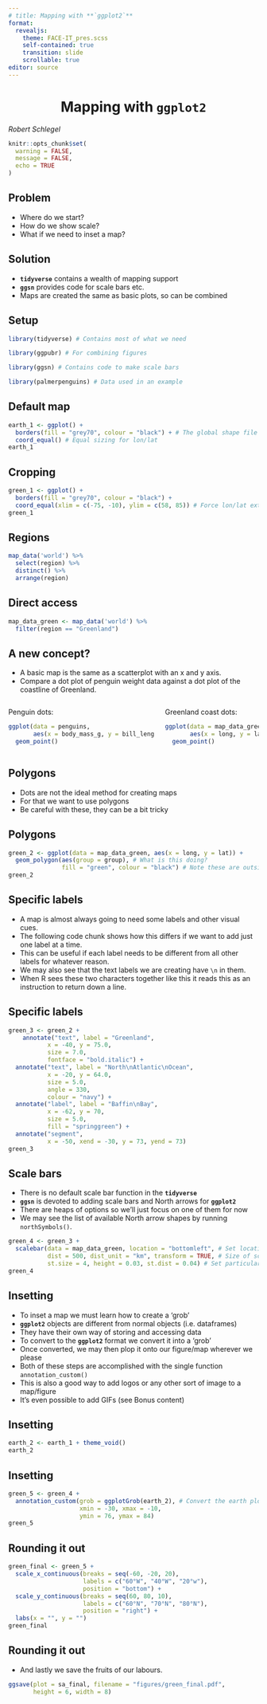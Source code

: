 ```yaml
---
# title: Mapping with **`ggplot2`**
format:
  revealjs:
    theme: FACE-IT_pres.scss
    self-contained: true
    transition: slide
    scrollable: true
editor: source
---
```


# Mapping with **`ggplot2`** {background-color="#008980" style="text-align: center"}

*Robert Schlegel*

```r
knitr::opts_chunk$set(
  warning = FALSE, 
  message = FALSE,
  echo = TRUE
)
```

## Problem

* Where do we start?
* How do we show scale?
* What if we need to inset a map?

## Solution

* **`tidyverse`** contains a wealth of mapping support
* **`ggsn`** provides code for scale bars etc.
* Maps are created the same as basic plots, so can be combined

## Setup

```r
library(tidyverse) # Contains most of what we need

library(ggpubr) # For combining figures

library(ggsn) # Contains code to make scale bars

library(palmerpenguins) # Data used in an example
```

## Default map

```r
earth_1 <- ggplot() +
  borders(fill = "grey70", colour = "black") + # The global shape file
  coord_equal() # Equal sizing for lon/lat 
earth_1
```
## Cropping

```r
green_1 <- ggplot() +
  borders(fill = "grey70", colour = "black") +
  coord_equal(xlim = c(-75, -10), ylim = c(58, 85)) # Force lon/lat extent
green_1
```

## Regions

```r
map_data('world') %>% 
  select(region) %>% 
  distinct() %>% 
  arrange(region)
```

## Direct access

```r
map_data_green <- map_data('world') %>% 
  filter(region == "Greenland")
```

## A new concept?

-   A basic map is the same as a scatterplot with an x and y axis. 
-   Compare a dot plot of penguin weight data against a dot plot of the coastline of Greenland.

::: columns
::: {.column}
Penguin dots:

```r
ggplot(data = penguins, 
       aes(x = body_mass_g, y = bill_length_mm)) +
  geom_point()
```
:::

::: {.column}
Greenland coast dots:

```r
ggplot(data = map_data_green, 
       aes(x = long, y = lat)) +
  geom_point()
```
:::
:::

## Polygons

-   Dots are not the ideal method for creating maps
-   For that we want to use polygons
-   Be careful with these, they can be a bit tricky

## Polygons

```r
green_2 <- ggplot(data = map_data_green, aes(x = long, y = lat)) +
  geom_polygon(aes(group = group), # What is this doing?
               fill = "green", colour = "black") # Note these are outside of aes() 
green_2
```

## Specific labels

-   A map is almost always going to need some labels and other visual cues. 
-   The following code chunk shows how this differs if we want to add just one label at a time. 
-   This can be useful if each label needs to be different from all other labels for whatever reason. 
-   We may also see that the text labels we are creating have `\n` in them. 
-   When R sees these two characters together like this it reads this as an instruction to return down a line.

## Specific labels

```r
green_3 <- green_2 +
    annotate("text", label = "Greenland", 
           x = -40, y = 75.0, 
           size = 7.0, 
           fontface = "bold.italic") +
  annotate("text", label = "North\nAtlantic\nOcean", 
           x = -20, y = 64.0, 
           size = 5.0, 
           angle = 330, 
           colour = "navy") +
  annotate("label", label = "Baffin\nBay", 
           x = -62, y = 70, 
           size = 5.0,
           fill = "springgreen") +
  annotate("segment", 
           x = -50, xend = -30, y = 73, yend = 73)
green_3
```

## Scale bars

-   There is no default scale bar function in the **`tidyverse`**
-   **`ggsn`** is devoted to adding scale bars and North arrows for **`ggplot2`** 
-   There are heaps of options so we'll just focus on one of them for now
-   We may see the list of available North arrow shapes by running `northSymbols()`.

```r
green_4 <- green_3 +
  scalebar(data = map_data_green, location = "bottomleft", # Set location of bar,
           dist = 500, dist_unit = "km", transform = TRUE, # Size of scale bar
           st.size = 4, height = 0.03, st.dist = 0.04) # Set particulars
green_4
```

## Insetting

-   To inset a map we must learn how to create a 'grob'
-   **`ggplot2`** objects are different from normal objects (i.e. dataframes)
-   They have their own way of storing and accessing data
-   To convert to the **`ggplot2`** format we convert it into a 'grob' 
-   Once converted, we may then plop it onto our figure/map wherever we please
-   Both of these steps are accomplished with the single function `annotation_custom()`
-   This is also a good way to add logos or any other sort of image to a map/figure
-   It's even possible to add GIFs (see Bonus content)

## Insetting

```r
earth_2 <- earth_1 + theme_void()
earth_2
```

## Insetting

```r
green_5 <- green_4 +
  annotation_custom(grob = ggplotGrob(earth_2), # Convert the earth plot to a grob
                    xmin = -30, xmax = -10,
                    ymin = 76, ymax = 84)
green_5
```

## Rounding it out

```r
green_final <- green_5 +
  scale_x_continuous(breaks = seq(-60, -20, 20),
                     labels = c("60°W", "40°W", "20°w"),
                     position = "bottom") +
  scale_y_continuous(breaks = seq(60, 80, 10),
                     labels = c("60°N", "70°N", "80°N"),
                     position = "right") +
  labs(x = "", y = "")
green_final
```

## Rounding it out

-   And lastly we save the fruits of our labours.

```r
ggsave(plot = sa_final, filename = "figures/green_final.pdf", 
       height = 6, width = 8)
```

